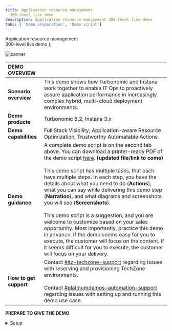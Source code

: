 ```yaml
---
title: Application resource management
  300-level live demo
description: Application resource management 300-level live demo
tabs: [ 'Demo preparation', 'Demo script']
---
```


  <span>
    Application resource management <br/> 300-level live demo
  </span> );

![banner](./images/AIOps_Observability_300_Prep.jpg)
<span id="top"></span>

| DEMO OVERVIEW | |
| :--- | :--- |
| **Scenario overview** | This demo shows how Turbonomic and Instana work together to enable IT Ops to proactively assure application performance in increasingly complex hybrid, multi-cloud deployment environments. |
| **Demo products** | Turbonomic 8.2, Instana 3.x |
| **Demo capabilities** | Full Stack Visibility, Application-aware Resource Optimization, Trustworthy Automatable Actions |
| **Demo guidance** | A complete demo script is on the second tab above. You can download a printer-ready PDF of the demo script <a href="./300-Observability-Demo-Script.pdf" target="_blank" rel="noreferrer">here</a>. **(updated file/link to come)**<br/><br/>This demo script has multiple tasks, that each have multiple steps. In each step, you have the details about what you need to do (**Actions**), what you can say while delivering this demo step (**Narration**), and what diagrams and screenshots you will see (**Screenshots**). <br/><br/> This demo script is a suggestion, and you are welcome to customize based on your sales opportunity. Most importantly, practice this demo in advance. If the demo seems easy for you to execute, the customer will focus on the content. If it seems difficult for you to execute, the customer will focus on your delivery. |
| **How to get support** | Contact <a href="https://ibm-cloud.slack.com/archives/C0124J683GW" target="_blank" rel="noreferrer">#itz-techzone-support</a> regarding issues with reserving and provisioning TechZone environments.<br/><br/>Contact <a href="https://ibm-cloud.slack.com/archives/C0216F39ACU" target="_blank" rel="noreferrer">#platinumdemos-automation-support</a> regarding issues with setting up and running this demo use case. |

**PREPARE TO GIVE THE DEMO**

<details>

<summary>Setup</summary>
<br/>

1. This Demo uses the <a href="https://cmc.coc-ibm.com/home" target="_blank" rel="noreferrer">CoC-managed clusters</a>.

<br/>

2. If you are not registered with the CoC, please <a href="https://cmc.coc-ibm.com/registration" target="_blank" rel="noreferrer">complete registration here</a> to get your personal credentials from the CoC LDAP systems.

<br/>

3. The clusters that will be used in this demo require you to reserve a time slot.

<br/>

4. This version of the Demo can allow multiple simultaneous users, as most of the Demo is read-only and does not change the state of the system. There is one step where you will define an automation policy. If you just enter the name provided in this document it will likely result in a conflict as the automation policy name may already be defined. It is suggested that you add a prefix or suffix unique to perhaps date and time for example, to make the automation policy name unique.

<br/>

5. The clusters we will be using for this demo are available under the Watson AIOPs category. Click **View Clusters**.

<br/>

![Setup 1](./images/Setup-1.jpg)

<br/>

6. We will be using the **Vader** cluster.

<br/>

![Setup 2](./images/Setup-2.jpg)

<br/>

7. You can **optionally** browse the **OCP Console** to understand how the cluster is laid out.

<br/>

8. Let’s view the RHOCP cluster and get the login credentials for Turbonomic and Instana by clicking **Go to Cluster Details**.

<br/>

![Setup 2a](./images/Setup-2a.jpg)

<br/>

9. Note down your CoC provided credentials to log into **Turbonomic** and **Instana** respectively.

<br/>

![Setup 3](./images/Setup-3.jpg)

<br/>

10. Click the **Turbonomic** link to launch the Turbonomic login page. Use your Turbonomic credentials to log in.

<br/>

![Setup 4](./images/Setup-4.jpg)

<br/>

11. Click the **Instana** link to launch the Instana login page. Use your Instana credentials to log in.

<br/>

![Setup 5](./images/Setup-5.jpg)

<br/>

12. Given the current limitations of the existing environments, this demo script requires access to two (2) Turbonomic instances. The Turbonomic instance defined above is hosted in the CoC, so we can refer to it as the CoC Turbonomic instance. The other Turbonomic instance we will use is hosted by the Turbonomic Team -  let’s refer to it as T-Turbonomic instance.

<br/>

13. Use the <a href="https://se2.demo.turbonomic.com/app/#/view/main/73841583066721/actions" target="_blank" rel="noreferrer">T-Turbonomic link</a> to log in to the T-Turbonomic instance.

<br/>

14. **BEFORE** you start your demo, set up your desktop with three (3) browser tabs. <br/>
• Tab 1: Instana<br/>
• Tab 2: Turbonomic Instance T<br/>
• Tab 3: Turbonomic Instance CoC<br/>
• Section 1 uses Instana on Tab 1<br/>
• Section 2 will use the Turbonomic Instance T Tab 2<br/>
• Section 3 will use theTurbonomic Instance CoC Tab 3<br/>
• Section 4 just switch back to Turbonomic Instance T Tab 2<br/><br/>

![Setup 6](./images/Setup-6.jpg)

<br/>

**Note**: The T-Turbonomic link and associated user credentials are found <a href="https://se2.demo.turbonomic.com/app/#/view/main/73841583066721/actions" target="_blank" rel="noreferrer">here</a>.

<br/>

**[Go to top](#top)**

</details>
